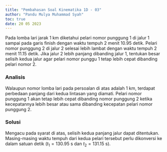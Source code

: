 ```yaml
---
title: "Pembahasan Soal Kinematika 1D - 03"
author: "Pandu Mulya Muhammad Syah"
toc: true
date: 20 05 2023
---
```


Pada lomba lari jarak 1 km diketahui pelari nomor punggung 1 di jalur 1 sampai pada garis finish dengan waktu tempuh 2 menit 10.95 detik. Pelari nomor punggung 2 di jalur 2 selesai lebih lambat dengan waktu tempuh 2 menit 11.15 detik. Jika jalur 2 lebih panjang dibanding jalur 1, tentukan besar selisih kedua jalur agar pelari nomor punggu 1 tetap lebih cepat dibanding pelari nomor 2.


### Analisis

Walaupun nomor lomba lari pada persoalan di atas adalah 1 km, terdapat perbedaan panjang dari kedua lintasan yang diamati. Pelari nomor punggung 1 akan tetap lebih cepat dibanding nomor punggung 2 ketika kecepatannya lebih besar atau sama dibanding kecepatan pelari nomor punggung 2.

```{=tex}
\begin{align*}
v_1 &\geq v_2
\end{align*}
```

### Solusi

Mengacu pada syarat di atas, selisih kedua panjang jalur dapat ditentukan. Masing-masing waktu tempuh dari kedua pelari tersebut perlu dikonversi ke dalam satuan detik ($t_1 = 130.95 \text{ s}$ dan $t_2 = 131.15 \text{ s}$).

```{=tex}
\begin{align*}
v_1 &\geq v_2\\
\frac{L_1}{t_1} &= \frac{L_2}{t_2}\\
\frac{L_1}{L_2} &= \frac{t_1}{t_2}\\
\frac{L_1}{L_2} &= \frac{130.95}{131.15}\\
L_2 &= L_1 \cdot \frac{131.15}{130.95}\\
L_2 - L_1 &= 1000 \cdot \left( \frac{131.15}{130.95} - 1\right)\\
L_2 - L_1 &= 1.53 \text{ m}
\end{align*}
```